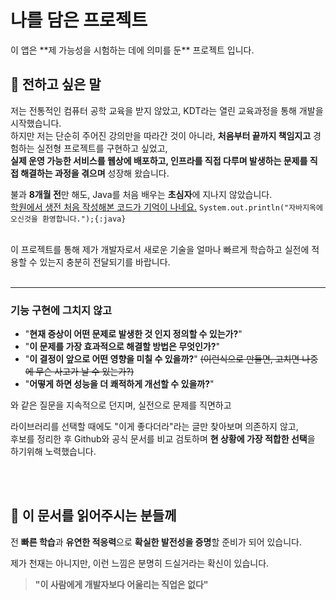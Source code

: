 
# 나를 담은 프로젝트

<Callout type="info" emoji="ℹ️">
  이 앱은 **제 가능성을 시험하는 데에 의미를 둔** 프로젝트 입니다.
</Callout>

## 🎯 전하고 싶은 말

저는 전통적인 컴퓨터 공학 교육을 받지 않았고, KDT라는 열린 교육과정을 통해 개발을 시작했습니다.<br/>
하지만 저는 단순히 주어진 강의만을 따라간 것이 아니라, **처음부터 끝까지 책임지고** 경험하는 실전형 프로젝트를 구현하고 싶었고,<br/>
**실제 운영 가능한 서비스를 웹상에 배포하고, 인프라를 직접 다루며 발생하는 문제를 직접 해결하는 과정을 겪으며** 성장해 왔습니다.  <br/>

불과 **8개월 전**만 해도, Java를 처음 배우는 **초심자**에 지나지 않았습니다.<br/>
[학원에서 생전 처음 작성해본 코드가 기억이 나네요.](https://github.com/LeeHyunWoo2/JAVA/blob/ba6772ad85a6cac6b99827ea15a7c80efc1798f8/ch01/Hello.java#L11) `System.out.println("자바지옥에 오신것을 환영합니다.");{:java}`<br/>

<br/>
이 프로젝트를 통해 제가 개발자로서 새로운 기술을 얼마나 빠르게 학습하고 실전에 적용할 수 있는지 충분히 전달되기를 바랍니다.

<br/>
<br/>

---

### 기능 구현에 그치지 않고

- "**현재 증상이 어떤 문제로 발생한 것 인지 정의할 수 있는가?**"
- "**이 문제를 가장 효과적으로 해결할 방법은 무엇인가?**"
- "**이 결정이 앞으로 어떤 영향을 미칠 수 있을까?**" <s>(이런식으로 만들면, 고치면 나중에 무슨 사고가 날 수 있는가?)</s>
- "**어떻게 하면 성능을 더 쾌적하게 개선할 수 있을까?**"

와 같은 질문을 지속적으로 던지며, 실전으로 문제를 직면하고<br/>

라이브러리를 선택할 때에도 "이게 좋다더라"라는 글만 찾아보며 의존하지 않고,<br/>
후보를 정리한 후 Github와 공식 문서를 비교 검토하며 **현 상황에 가장 적합한 선택**을 하기위해 노력했습니다.<br/>

<br/>
<br/>

## 🙏 이 문서를 읽어주시는 분들께

전 **빠른 학습**과 **유연한 적응력**으로 **확실한 발전성을 증명**할 준비가 되어 있습니다.

제가 천재는 아니지만, 이런 느낌은 분명히 드실거라는 확신이 있습니다.<br/>

> **"이 사람에게 개발자보다 어울리는 직업은 없다"**

<br/>
